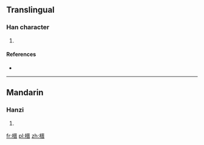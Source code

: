 ==Translingual==

===Han character===
{{Han char|rn=75|rad=木|as=10|sn=14|four=41961|canj=DMCA,DMIA}}

# {{defn|Han|sort=木10}}

====References====
* {{Han ref|kx=0543.090|dkj=15231|dj=0930.390|hdz=21263.090|uh=6997|ud=27031|bh=E25D|bd=57949}}

----

==Mandarin==

===Hanzi===
{{cmn-hanzi|pin=[[jiàn]] ([[jian4]])|wg=chien<sup>4</sup>}}

# {{defn|lang=cmn|sort=木10}}

[[fr:榗]]
[[pl:榗]]
[[zh:榗]]